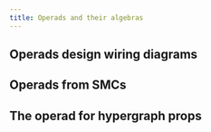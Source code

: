 ```yaml
---
title: Operads and their algebras
---
```


## Operads design wiring diagrams

## Operads from SMCs

## The operad for hypergraph props